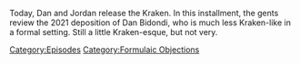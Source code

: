 {{DEFAULTSORT:
    #_EPISODE_0754:Formulaic Objections Part 12
}}{{Episode
    | title           = Formulaic Objections Part 12
    | caption         = Listen to this episode on [https://knowledgefight.libsyn.com/754-formulaic-objections-part-12 Libsyn] [https://open.spotify.com/episode/7G5qBlrQmUxiRkiSMRAoSR Spotify]
    | episodeNumber   = 754
    | length          = 02:43:26
    | airDate         = December 7, 2022
    | episodeType     = [[:Category:Formulaic Objections|Formulaic Objections]]
    | appearance      = [[Dan Bidondi]], [[Chris Mattei]], [[Wolfgang Halbig]]
    | previousEpisode = [[753: December 1, 2022]]
    | nextEpisode     = [[755: Ye Takes a Sip of (Mc)Guinness]]
}}

{{Stub}}

Today, Dan and Jordan release the Kraken.  In this installment, the gents review the 2021 deposition of Dan Bidondi, who is much less Kraken-like in a formal setting.  Still a little Kraken-esque, but not very.

[[Category:Episodes]]
[[Category:Formulaic Objections]]
